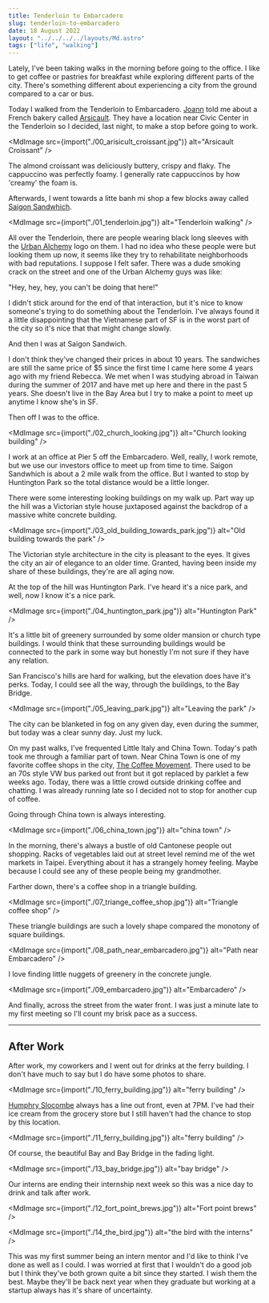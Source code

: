 ```yaml
---
title: Tenderloin to Embarcadero
slug: tenderloin-to-embarcadero
date: 18 August 2022
layout: "../../../../layouts/Md.astro"
tags: ["life", "walking"]
---
```



Lately, I've been taking walks in the morning before going to the office.
I like to get coffee or pastries for breakfast while exploring different parts of the city.
There's something different about experiencing a city from the ground compared to a car or bus.

Today I walked from the Tenderloin to Embarcadero.
[Joann](https://www.joannwphotos.com/) told me about a French bakery called [Arsicault](https://arsicault-bakery.com/home).
They have a location near Civic Center in the Tenderloin so I decided, last night, to make a stop before going to work.

<MdImage
  src={import("./00_arisicult_croissant.jpg")}
  alt="Arsicault Croissant"
/>

The almond croissant was deliciously buttery, crispy and flaky.
The cappuccino was perfectly foamy.
I generally rate cappuccinos by how 'creamy' the foam is.

Afterwards, I went towards a litte banh mi shop a few blocks away called [Saigon Sandwhich](https://www.yelp.com/biz/saigon-sandwich-san-francisco).

<MdImage src={import("./01_tenderloin.jpg")} alt="Tenderloin walking" />

All over the Tenderloin, there are people wearing black long sleeves with the [Urban Alchemy](https://urban-alchemy.us/) logo on them.
I had no idea who these people were but looking them up now, it seems like they try to rehabilitate neighborhoods with bad reputations.
I suppose I felt safer.
There was a dude smoking crack on the street and one of the Urban Alchemy guys was like:

"Hey, hey, hey, you can't be doing that here!"

I didn't stick around for the end of that interaction, but it's nice to know someone's trying to do something about the Tenderloin.
I've always found it a little disappointing that the Vietnamese part of SF is in the worst part of the city so it's nice that that might change slowly.

And then I was at Saigon Sandwich.

I don't think they've changed their prices in about 10 years.
The sandwiches are still the same price of $5 since the first time I came here some 4 years ago with my friend Rebecca.
We met when I was studying abroad in Taiwan during the summer of 2017 and have met up here and there in the past 5 years.
She doesn't live in the Bay Area but I try to make a point to meet up anytime I know she's in SF.

Then off I was to the office.

<MdImage
  src={import("./02_church_looking.jpg")}
  alt="Church looking building"
/>

I work at an office at Pier 5 off the Embarcadero.
Well, really, I work remote, but we use our investors office to meet up from time to time.
Saigon Sandwhich is about a 2 mile walk from the office.
But I wanted to stop by Huntington Park so the total distance would be a little longer.

There were some interesting looking buildings on my walk up.
Part way up the hill was a Victorian style house juxtaposed against the backdrop of a massive white concrete building.

<MdImage
  src={import("./03_old_building_towards_park.jpg")}
  alt="Old building towards the park"
/>

The Victorian style architecture in the city is pleasant to the eyes.
It gives the city an air of elegance to an older time.
Granted, having been inside my share of these buildings, they're are all aging now.

At the top of the hill was Huntington Park.
I've heard it's a nice park, and well, now I know it's a nice park.

<MdImage src={import("./04_huntington_park.jpg")} alt="Huntington Park" />

It's a little bit of greenery surrounded by some older mansion or church type buildings.
I would think that these surrounding buildings would be connected to the park in some way but honestly I'm not sure if they have any relation.

San Francisco's hills are hard for walking, but the elevation does have it's perks.
Today, I could see all the way, through the buildings, to the Bay Bridge.

<MdImage src={import("./05_leaving_park.jpg")} alt="Leaving the park" />

The city can be blanketed in fog on any given day, even during the summer, but today was a clear sunny day. 
Just my luck.

On my past walks, I've frequented Little Italy and China Town.
Today's path took me through a familiar part of town.
Near China Town is one of my favorite coffee shops in the city, [The Coffee Movement](https://www.thecoffeemovement.com/).
There used to be an 70s style VW bus parked out front but it got replaced by parklet a few weeks ago.
Today, there was a little crowd outside drinking coffee and chatting.
I was already running late so I decided not to stop for another cup of coffee.

Going through China town is always interesting.

<MdImage src={import("./06_china_town.jpg")} alt="china town" />

In the morning, there's always a bustle of old Cantonese people out shopping.
Racks of vegetables laid out at street level remind me of the wet markets in Taipei.
Everything about it has a strangely homey feeling.
Maybe because I could see any of these people being my grandmother.

Farther down, there's a coffee shop in a triangle building.

<MdImage
  src={import("./07_triange_coffee_shop.jpg")}
  alt="Triangle coffee shop"
/>

These triangle buildings are such a lovely shape compared the monotony of square buildings.

<MdImage
  src={import("./08_path_near_embarcadero.jpg")}
  alt="Path near Embarcadero"
/>

I love finding little nuggets of greenery in the concrete jungle.

<MdImage src={import("./09_embarcadero.jpg")} alt="Embarcadero" />

And finally, across the street from the water front.
I was just a minute late to my first meeting so I'll count my brisk pace as a success.

---

## After Work

After work, my coworkers and I went out for drinks at the ferry building.
I don't have much to say but I do have some photos to share.

<MdImage src={import("./10_ferry_building.jpg")} alt="ferry building" />

[Humphry Slocombe](https://humphryslocombe.com/) always has a line out front, even at 7PM.
I've had their ice cream from the grocery store but I still haven't had the chance to stop by this location.

<MdImage src={import("./11_ferry_building.jpg")} alt="ferry building" />

Of course, the beautiful Bay and Bay Bridge in the fading light.

<MdImage src={import("./13_bay_bridge.jpg")} alt="bay bridge" />

Our interns are ending their internship next week so this was a nice day to drink and talk after work.

<MdImage src={import("./12_fort_point_brews.jpg")} alt="Fort point brews" />

<MdImage src={import("./14_the_bird.jpg")} alt="the bird with the interns" />

This was my first summer being an intern mentor and I'd like to think I've done as well as I could.
I was worried at first that I wouldn't do a good job but I think they've both grown quite a bit since they started.
I wish them the best.
Maybe they'll be back next year when they graduate but working at a startup always has it's share of uncertainty.
